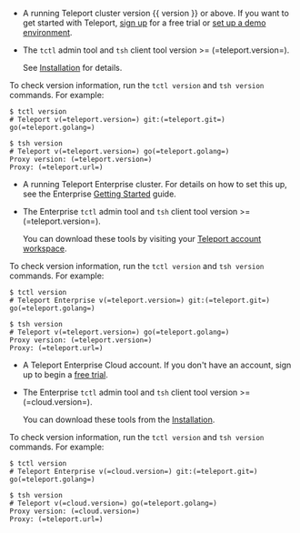 <Tabs>
<TabItem scope={["oss"]} label="Teleport Community Edition">

- A running Teleport cluster version {{ version }} or above. If you want to get started with Teleport, [sign
  up](https://goteleport.com/signup) for a free trial or [set up a demo
  environment](../admin-guides/deploy-a-cluster/linux-demo.mdx).

- The `tctl` admin tool and `tsh` client tool version >= (=teleport.version=).

  See [Installation](../installation.mdx) for details.

To check version information, run the `tctl version` and `tsh version` commands.
For example:

```code
$ tctl version
# Teleport v(=teleport.version=) git:(=teleport.git=) go(=teleport.golang=)
  
$ tsh version
# Teleport v(=teleport.version=) go(=teleport.golang=)
Proxy version: (=teleport.version=)
Proxy: (=teleport.url=)
```

</TabItem>  
<TabItem
  scope={["enterprise"]} label="Teleport Enterprise">

- A running Teleport Enterprise cluster. For details on how to set this up, see the Enterprise
  [Getting Started](../admin-guides/deploy-a-cluster/deploy-a-cluster.mdx) guide.

- The Enterprise `tctl` admin tool and `tsh` client tool version >=
  (=teleport.version=).
  
  You can download these tools by visiting your [Teleport
  account workspace](https://teleport.sh).

To check version information, run the `tctl version` and `tsh version` commands.
For example:

```code
$ tctl version
# Teleport Enterprise v(=teleport.version=) git:(=teleport.git=) go(=teleport.golang=)
  
$ tsh version
# Teleport v(=teleport.version=) go(=teleport.golang=)
Proxy version: (=teleport.version=)
Proxy: (=teleport.url=)
```

</TabItem>
<TabItem scope={["cloud"]}
  label="Teleport Enterprise Cloud">

- A Teleport Enterprise Cloud account. If you don't have an account, sign up to
  begin a [free trial](https://goteleport.com/signup/). 

- The Enterprise `tctl` admin tool and `tsh` client tool version >= (=cloud.version=).

  You can download these tools from the [Installation](../installation.mdx).

To check version information, run the `tctl version` and `tsh version` commands.
For example:

```code
$ tctl version
# Teleport Enterprise v(=cloud.version=) git:(=teleport.git=) go(=teleport.golang=)
  
$ tsh version
# Teleport v(=cloud.version=) go(=teleport.golang=)
Proxy version: (=cloud.version=)
Proxy: (=teleport.url=)
```
</TabItem>
</Tabs>
